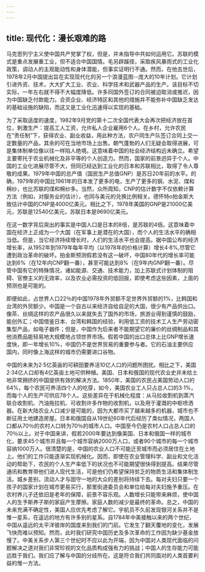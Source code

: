 ```yaml
---
---
---
```

title: 现代化：漫长艰难的路
---



马克思列宁主义使中国共产党掌了权，但是，并未指导中共如何运用它。苏联的模式是重点发展重工业，但不适合中国国情。毛另辟蹊径，采取疾风暴雨式的工业化政策，调动人的主观能动性和身体潜能，但事实证明行不通。然而，在他去世后，1978年2月中国提出旨在实现现代化的另一个浪漫蓝图--庞大的10年计划。它计划引进外资、技术，大大扩大工业、农业、科学技术和武器产品的生产。该目标不切实际，一年左右就不得不大幅度降低。许多同国外签订的合同被迫取消或推迟，因为中国缺乏付款能力。合资企业、经济特区和其他的措施并不能弥补中国缺乏发达的基础设施的缺陷，而这又是工业化迅速得以实现的基础。

为了采取适度的速度，1982年9月党的第十二次全国代表大会再次把经济放在首位，刺激生产：提高工人工资，允许私人企业雇用6个人。在乡村，允许农民在“责任制”下，获得农业、副业收益，用此种方法，农户同生产队签订合同上交一定数量的产品，其余的可在当地市场上出售。朝气蓬勃的人们无疑会取得进展，可是集体制单位像以往一样陷人绝境。这意味着中国的社会经济结构远未确立。希望主要寄托于农业机械化及非平等的个人创造力。然而，国家的前景迥异于个人。中国的工业化进展尽管不大，但同已经达到工业化的日本和苏联相比，取得了令人尊敬的成果。1979年中国的总产值（国民生产总值GNP）是苏日20年前的水平。的确，1979年的中国比1961年的日本发了更多的电，生产了更多的钢、水泥、煤和棉纱，也比苏联的煤和棉纱多。当然，众所周知，CNP的估计数字不仅依赖计算方法（例如，对服务业的估计），也同与美元的兑换比例相关。德怀特o拍金斯大致估计中国的CNP是4000亿美元。相比之下，1978年美国的GNP是21000亿美元，苏联是12540亿美元，苏联日本是9690亿美元。

在这一数字背后突出的事实是中国人口是日本的8倍，是苏联的4倍。这意味着中国在经济上正成为一个大国（在军事上是潜在的大国），而个人的生活水平的确相当低。但是，当它经济持续增长时，人们的生活水平也会提高。据中国公布的经济增长率，从1952年到1979年每年平均（以1978年的价格计算）增长4·8%,尽管它遭到政治革命的破坏。拍金斯预测假若没有这一破坏，中国80年代的增长率可能达到6%（在12年内CNP翻一番），甚至可能达到8%（在9年内GNP翻一番）。尽管中国有它的特殊情况，诸如能源、交通、技术能力，加上苏联式计划体制的阻碍、官僚主义的无效率，以及农业必需投资的低回报，即使考虑这些因素，上面的预测也是可能的。

即便如此，占世界人口22％的中国1978年外贸额不足世界外贸额的1%，比韩国和台湾的外贸额少。中国是一个自古以来经济自给自足的大国，很少有产品供出口。像茶、丝绸这样的农产品很久以来就失去了国外的市场，旅游业得到谨慎的鼓励，能创外汇；中国借鉴日本、台湾和韩国的经验，利用低工资的技术工人生产劳动密集型产品，如电子器件；但是，中国作为后来者不能期望它的廉价的丝绸制品和其他消费品能轻易地大规模地占领世界市场。假若中国的出口总体上比GNP增长速度快，即一年增长10%，中国仍不是世界贸易的重要参与者。它的石油主要供应国内，同时像上海这样的城市仍需要进口谷物。

中国的未来为2·5亿英亩的可耕田要养活10亿人口的问题所困扰。相比之下，美国2·34亿人口却有4亿英亩土地可供种植。美国、日本和俄国的现代农业史并未给土地非常拥挤的中国提供有效的解决方法。1850年，美国的农民占美国劳动人口的64%，每个农民可养活四个人的吃穿，如今，美国农业工人只占总人口的3·1%，而每个人的生产可供应78个人。这些差异在于机械化程度：从马拉收割机到蒸汽联合收割机、汽油拖拉机、可收割许多作物的收割机，以及用于灌溉的中枢喷洒器。在新大陆农业人口减少是可能的，因为大都市买了越来越多的机器，城市也不断征用土地建造房屋。日本和俄国自从19世纪60年代后经历了类似情况，两国人口都从70％的农村人口转为70％的城市人口。中国至今仍是农村人口占总人口的70％以上。对于中国来讲，假若2000年要达到像美国、日本和俄国一样的城市化，要求45个城市并且每一个城市容纳2000万人口，或者90个城市的每一个城市容纳1000万人。很清楚的是，中国的农业人口不可能迁至城市而必须居住在土地上。他们的工作只能逐渐实现机械化。因而，即使在农业管理科学、副业和文化活动的帮助下，农民的个人生产率低下的状况也不可能期望很快得到提高。结果尽管通讯和教育带他们进人现代生活，可是他们仍希望保持贫乏的物质生活和集体制生活。城乡差别，流动人才与固守一地的大众的差别将持续下去。每对夫妇只要一个孩子的国家计划在城市更易买行，那里街道委员会和单位给每对夫妇施予重压。在农村养儿子还依旧是老年的保障，前景不容乐观。人数增长只能带来麻烦，使中国人的生予斯养子斯的家庭产生摩擦。家庭人数的减少是最终的革命。总之，中国的未来充满不确定性，美国人应优先考虑了解它。宇航员不久前发现银河关系并不是惟一星系，在遥远的地方有许多别的星系。自1784年中美接触以来的两个世纪，中国从遥远的太平洋彼岸的国度来到我们的门前。它发生了翻天覆地的变化，发展飞快而难以预知。然而，此时我们研究中国历史及多次革命的工作因为缺少基金放慢了。中美关系步人第三个世纪时不应以此为开端，因为中国对人类现代面临的问题解决之道对我们非常珍视的文化品质构成强有力的挑战；中国人的生存能力可能远胜于我们。我们应了解与中国的分歧所在。这是符合我们共同面对的人类首要利益的惟一方法。